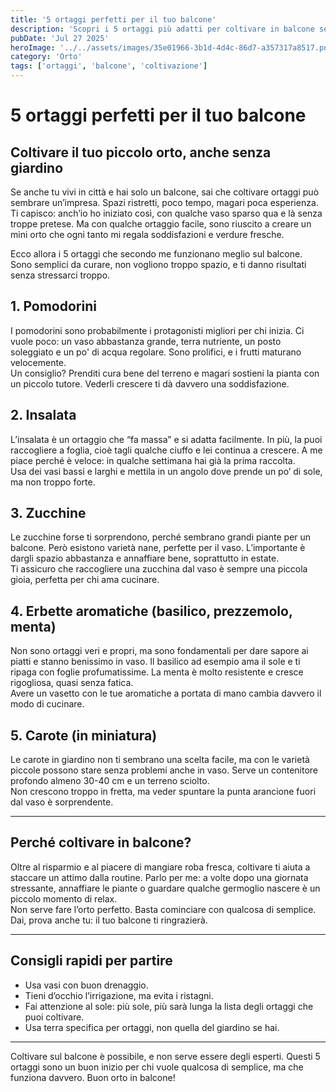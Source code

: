 ```yaml
---
title: '5 ortaggi perfetti per il tuo balcone'
description: 'Scopri i 5 ortaggi più adatti per coltivare in balcone senza stress.'
pubDate: 'Jul 27 2025'
heroImage: '../../assets/images/35e01966-3b1d-4d4c-86d7-a357317a8517.png'
category: 'Orto'
tags: ['ortaggi', 'balcone', 'coltivazione']
---
```


# 5 ortaggi perfetti per il tuo balcone  
## Coltivare il tuo piccolo orto, anche senza giardino

Se anche tu vivi in città e hai solo un balcone, sai che coltivare ortaggi può sembrare un’impresa. Spazi ristretti, poco tempo, magari poca esperienza. Ti capisco: anch’io ho iniziato così, con qualche vaso sparso qua e là senza troppe pretese. Ma con qualche ortaggio facile, sono riuscito a creare un mini orto che ogni tanto mi regala soddisfazioni e verdure fresche.

Ecco allora i 5 ortaggi che secondo me funzionano meglio sul balcone. Sono semplici da curare, non vogliono troppo spazio, e ti danno risultati senza stressarci troppo.

## 1. Pomodorini  
I pomodorini sono probabilmente i protagonisti migliori per chi inizia. Ci vuole poco: un vaso abbastanza grande, terra nutriente, un posto soleggiato e un po' di acqua regolare. Sono prolifici, e i frutti maturano velocemente.  
Un consiglio? Prenditi cura bene del terreno e magari sostieni la pianta con un piccolo tutore. Vederli crescere ti dà davvero una soddisfazione.

## 2. Insalata  
L’insalata è un ortaggio che “fa massa” e si adatta facilmente. In più, la puoi raccogliere a foglia, cioè tagli qualche ciuffo e lei continua a crescere. A me piace perché è veloce: in qualche settimana hai già la prima raccolta.  
Usa dei vasi bassi e larghi e mettila in un angolo dove prende un po’ di sole, ma non troppo forte.

## 3. Zucchine  
Le zucchine forse ti sorprendono, perché sembrano grandi piante per un balcone. Però esistono varietà nane, perfette per il vaso. L’importante è dargli spazio abbastanza e annaffiare bene, soprattutto in estate.  
Ti assicuro che raccogliere una zucchina dal vaso è sempre una piccola gioia, perfetta per chi ama cucinare.

## 4. Erbette aromatiche (basilico, prezzemolo, menta)  
Non sono ortaggi veri e propri, ma sono fondamentali per dare sapore ai piatti e stanno benissimo in vaso. Il basilico ad esempio ama il sole e ti ripaga con foglie profumatissime. La menta è molto resistente e cresce rigogliosa, quasi senza fatica.  
Avere un vasetto con le tue aromatiche a portata di mano cambia davvero il modo di cucinare.

## 5. Carote (in miniatura)  
Le carote in giardino non ti sembrano una scelta facile, ma con le varietà piccole possono stare senza problemi anche in vaso. Serve un contenitore profondo almeno 30-40 cm e un terreno sciolto.  
Non crescono troppo in fretta, ma veder spuntare la punta arancione fuori dal vaso è sorprendente.

---

## Perché coltivare in balcone?  
Oltre al risparmio e al piacere di mangiare roba fresca, coltivare ti aiuta a staccare un attimo dalla routine. Parlo per me: a volte dopo una giornata stressante, annaffiare le piante o guardare qualche germoglio nascere è un piccolo momento di relax.  
Non serve fare l’orto perfetto. Basta cominciare con qualcosa di semplice. Dai, prova anche tu: il tuo balcone ti ringrazierà.

---

## Consigli rapidi per partire  
- Usa vasi con buon drenaggio.  
- Tieni d’occhio l’irrigazione, ma evita i ristagni.  
- Fai attenzione al sole: più sole, più sarà lunga la lista degli ortaggi che puoi coltivare.  
- Usa terra specifica per ortaggi, non quella del giardino se hai.  

---

Coltivare sul balcone è possibile, e non serve essere degli esperti. Questi 5 ortaggi sono un buon inizio per chi vuole qualcosa di semplice, ma che funziona davvero. Buon orto in balcone!